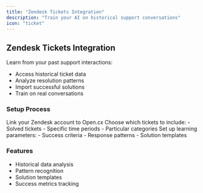 ```yaml
---
title: "Zendesk Tickets Integration"
description: "Train your AI on historical support conversations"
icon: "ticket"
---
```


## Zendesk Tickets Integration

Learn from your past support interactions:
- Access historical ticket data
- Analyze resolution patterns
- Import successful solutions
- Train on real conversations

### Setup Process

<Steps>
  <Step title="Connect Zendesk">
    Link your Zendesk account to Open.cx
  </Step>
  <Step title="Select Tickets">
    Choose which tickets to include:
    - Solved tickets
    - Specific time periods
    - Particular categories
  </Step>
  <Step title="Configure Learning">
    Set up learning parameters:
    - Success criteria
    - Response patterns
    - Solution templates
  </Step>
</Steps>

### Features
- Historical data analysis
- Pattern recognition
- Solution templates
- Success metrics tracking 